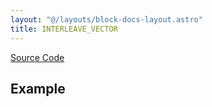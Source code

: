 ```yaml
---
layout: "@/layouts/block-docs-layout.astro"
title: INTERLEAVE_VECTOR
---
```



<PythonDocsDisplay docstring={docstring} />

[Source Code](https://github.com/flojoy-ai/blocks/blob/main/blocks/TRANSFORMERS/VECTOR_MANIPULATION/INTERLEAVE_VECTOR/INTERLEAVE_VECTOR.py)

## Example
